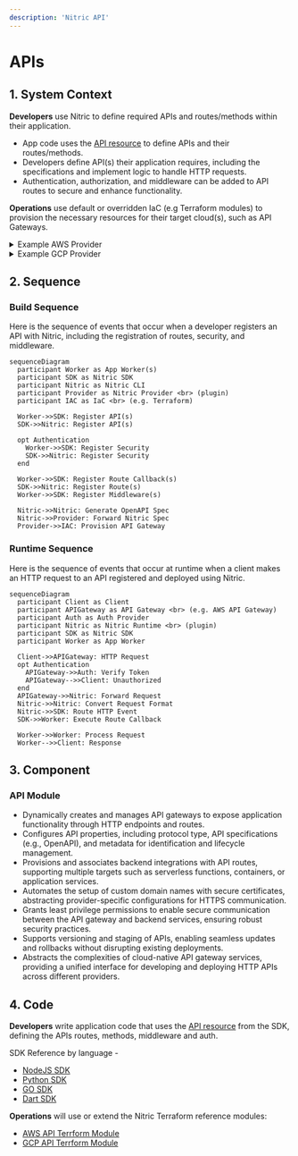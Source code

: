 ```yaml
---
description: 'Nitric API'
---
```


# APIs

## 1. System Context

**Developers** use Nitric to define required APIs and routes/methods within their application.

- App code uses the [API resource](/apis) to define APIs and their routes/methods.
- Developers define API(s) their application requires, including the specifications and implement logic to handle HTTP requests.
- Authentication, authorization, and middleware can be added to API routes to secure and enhance functionality.

**Operations** use default or overridden IaC (e.g Terraform modules) to provision the necessary resources for their target cloud(s), such as API Gateways.

<details>
  <summary>Example AWS Provider</summary>

- **AWS API Gateway v2** serves as the HTTP API management service.
- **AWS Lambda** functions are deployed to handle API requests.
- **AWS IAM** (automated using IaC) provides roles and policies for secure interaction between API Gateway and Lambda functions.
- **AWS ACM** manages TLS certificates for custom domain names.

```mermaid
flowchart TD
    Developer["Developer"]
    Operations["Operations"]
    App["nitric up"]
    APIGateway["AWS API Gateway v2<br>(HTTP API)"]
    Lambda["AWS Lambda Functions"]
    IAM["AWS IAM"]
    ACM["AWS ACM<br>(Certificates)"]

    Developer -->|Define API| App
    Operations -->|Terraform| App
    App -->|Create API Gateway| APIGateway
    App -->|Deploy Lambda Functions| Lambda
    App -->|Configure Permissions| IAM
    APIGateway -->|Invoke| Lambda
    ACM -->|Provide Certificates| APIGateway
    IAM -->|Manage Access| APIGateway
    App -->ACM

classDef default line-height:1;
classDef edgeLabel line-height:2;
```

</details>
<details>
  <summary>Example GCP Provider</summary>

- **Google API Gateway** serves as the HTTP API management service, routing requests to backend services.
- **Google Cloud Run** services are deployed to handle API requests with serverless execution.
- **Google IAM** provides roles and policies to secure interactions between API Gateway, Cloud Run, and other GCP services.
- **Certificates** (Google-managed or custom) ensure secure HTTPS communication for custom domain names.
- **Google Service Account** is created and configured to allow API Gateway to invoke the Cloud Run backend securely.

```mermaid
flowchart TD
    Developer["Developer"]
    Operations["Operations"]
    App["nitric up"]
    APIGateway["Google API Gateway"]
    CloudRun["Google Cloud Run"]
    IAM["Google IAM"]
    Certificates["Certificates<br>(Google Managed or Custom)"]
    ServiceAccount["Google Service Account"]

    Developer -->|Define API| App
    Operations -->|Terraform| App
    App -->|Create API Gateway| APIGateway
    App -->|Deploy Cloud Run Services| CloudRun
    App -->|Configure Permissions| IAM
    APIGateway -->|Invoke| CloudRun
    Certificates -->|Provide Certificates| APIGateway
    IAM -->|Manage Access| APIGateway
    App -->ServiceAccount
    App -->Certificates

classDef default line-height:1;
classDef edgeLabel line-height:2;
```

</details>

## 2. Sequence

### Build Sequence

Here is the sequence of events that occur when a developer registers an API with Nitric, including the registration of routes, security, and middleware.

```mermaid
sequenceDiagram
  participant Worker as App Worker(s)
  participant SDK as Nitric SDK
  participant Nitric as Nitric CLI
  participant Provider as Nitric Provider <br> (plugin)
  participant IAC as IaC <br> (e.g. Terraform)

  Worker->>SDK: Register API(s)
  SDK->>Nitric: Register API(s)

  opt Authentication
    Worker->>SDK: Register Security
    SDK->>Nitric: Register Security
  end

  Worker->>SDK: Register Route Callback(s)
  SDK->>Nitric: Register Route(s)
  Worker->>SDK: Register Middleware(s)

  Nitric->>Nitric: Generate OpenAPI Spec
  Nitric->>Provider: Forward Nitric Spec
  Provider->>IAC: Provision API Gateway
```

### Runtime Sequence

Here is the sequence of events that occur at runtime when a client makes an HTTP request to an API registered and deployed using Nitric.

```mermaid
sequenceDiagram
  participant Client as Client
  participant APIGateway as API Gateway <br> (e.g. AWS API Gateway)
  participant Auth as Auth Provider
  participant Nitric as Nitric Runtime <br> (plugin)
  participant SDK as Nitric SDK
  participant Worker as App Worker

  Client->>APIGateway: HTTP Request
  opt Authentication
    APIGateway->>Auth: Verify Token
    APIGateway-->>Client: Unauthorized
  end
  APIGateway->>Nitric: Forward Request
  Nitric->>Nitric: Convert Request Format
  Nitric->>SDK: Route HTTP Event
  SDK->>Worker: Execute Route Callback

  Worker->>Worker: Process Request
  Worker-->>Client: Response
```

## 3. Component

### API Module

- Dynamically creates and manages API gateways to expose application functionality through HTTP endpoints and routes.
- Configures API properties, including protocol type, API specifications (e.g., OpenAPI), and metadata for identification and lifecycle management.
- Provisions and associates backend integrations with API routes, supporting multiple targets such as serverless functions, containers, or application services.
- Automates the setup of custom domain names with secure certificates, abstracting provider-specific configurations for HTTPS communication.
- Grants least privilege permissions to enable secure communication between the API gateway and backend services, ensuring robust security practices.
- Supports versioning and staging of APIs, enabling seamless updates and rollbacks without disrupting existing deployments.
- Abstracts the complexities of cloud-native API gateway services, providing a unified interface for developing and deploying HTTP APIs across different providers.

## 4. Code

**Developers** write application code that uses the [API resource](/apis) from the SDK, defining the APIs routes, methods, middleware and auth.

SDK Reference by language -

- [NodeJS SDK](/reference/nodejs/api/api)
- [Python SDK](/reference/python/api/api)
- [GO SDK](/reference/go/api/api)
- [Dart SDK](/reference/dart/api/api)

**Operations** will use or extend the Nitric Terraform reference modules:

- [AWS API Terrform Module](https://github.com/nitrictech/nitric/blob/main/cloud/aws/deploytf/.nitric/modules/api/main.tf)
- [GCP API Terrform Module](https://github.com/nitrictech/nitric/blob/main/cloud/gcp/deploytf/.nitric/modules/api/main.tf)
